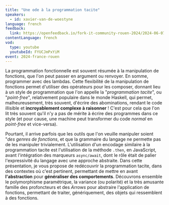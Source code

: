 ```yaml
---
title: "Une ode à la programmation tacite"
speakers:
  - id: xavier-van-de-woestyne
language: french
feedback:
  link: https://openfeedback.io/fork-it-community-rouen-2024/2024-06-07/Oyr3XFLeNJLLwyMDKKfa
contentLanguage: french
vod:
  type: youtube
  youtubeId: FYUCJmPxYiM
event: 2024-france-rouen
---
```


La programmation fonctionnelle est souvent résumée à la manipulation de
fonctions, que l'on peut passer en argument ou renvoyer. En somme, programmer
avec des lambdas. Cette flexibilité de la manipulation de fonctions permet
d'utiliser des opérateurs pour les composer, donnant lieu à un style de
programmation que l'on appelle la "_programmation tacite_", ou "_point-free_",
relativement populaire dans le monde Haskell, qui permet, malheureusement, très
souvent, d'écrire des abominations, rendant le code illisible et
**incroyablement complexe à raisonner** ! C'est pour cela que l'on lit très
souvent qu'il n'y a pas de mérite à écrire des programmes dans ce style (et pour
cause, une machine peut transformer du code _normal_ en _point-free_ et
vice-versa).

Pourtant, il arrive parfois que les outils que l'on veuille
manipuler soient "_des genres de fonctions_, et que la grammaire du langage ne
permette pas de les manipuler trivialement. L'utilisation d'un encodage
similaire à la programmation tacite est l'utilisation de la méthode `.then`, en
JavaScript, avant l'intégration des marqueurs `async/await`, dont le rôle était
de palier l'expressivité du langage avec une approche abstraite. Dans cette
présentation, je vous propose de redécouvrir la programmation tacite, dans des
contextes où c'est pertinent, permettant de mettre en avant **l'abstraction**
pour **généraliser des comportements**. Découvrons ensemble le polymorphisme
paramétrique, la variance (ou polarité) et la très amusante famille des
profoncteurs et des _Arrows_ pour abstraire l'application de fonctions,
permettant de traiter, génériquement, des objets qui ressemblent à des
fonctions.

